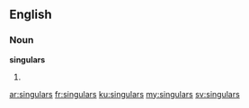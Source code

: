 ==English==

===Noun===
'''singulars'''

# {{plural of|singular}}

[[ar:singulars]]
[[fr:singulars]]
[[ku:singulars]]
[[my:singulars]]
[[sv:singulars]]